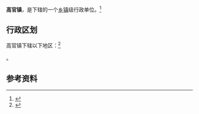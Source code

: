 {{中国乡级行政区|21/05/21/112/000}}

'''高官镇'''，是{{PRC admin/fullname|21/05/21/112/000|3}}下辖的一个[[乡镇|乡镇]]级行政单位。<ref>{{PRC admin/ref sgc|{{PRC admin/parent|21/05/21/112/000}}}}</ref>

== 行政区划 ==

高官镇下辖以下地区：<ref>{{PRC admin/ref sgc|21/05/21/112/000}}</ref>

{{PRC admin/children|21/05/21/112/000}}。

== 参考资料 ==

{{reflist}}

{{行政区划小作品}}
{{PRC admin/navcat|21/05/21/112/000}}